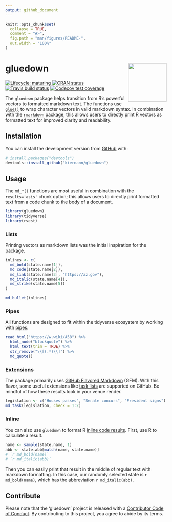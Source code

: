 ```yaml
---
output: github_document
---
```


<!-- README.md is generated from README.Rmd. Please edit that file -->

```r
knitr::opts_chunk$set(
  collapse = TRUE,
  comment = "#>",
  fig.path = "man/figures/README-",
  out.width = "100%"
)
```

# gluedown <img src="man/figures/logo.png" align="right" width="120" />

<!-- badges: start -->
[![Lifecycle: maturing](https://img.shields.io/badge/lifecycle-maturing-blue.svg)](https://www.tidyverse.org/lifecycle/#maturing)
[![CRAN status](https://www.r-pkg.org/badges/version/gluedown)](https://CRAN.R-project.org/package=gluedown)
[![Travis build status](https://travis-ci.org/kiernann/gluedown.svg?branch=master)](https://travis-ci.org/kiernann/gluedown)
[![Codecov test coverage](https://codecov.io/gh/kiernann/gluedown/branch/master/graph/badge.svg)](https://codecov.io/gh/kiernann/gluedown?branch=master)
<!-- badges: end -->

The `gluedown` package helps transition from R's powerful vectors to formatted
markdown text. The functions use [`glue()`][glue] to wrap character vectors in
valid markdown syntax. In combination with the [`rmarkdown`][rmd] package, this
allows users to directly print R vectors as formatted text for improved clarity
and readability.

[glue]: https://github.com/tidyverse/glue
[rmd]: https://github.com/rstudio/rmarkdown

## Installation

You can install the development version from [GitHub](https://github.com/) with:

```r
# install.packages("devtools")
devtools::install_github("kiernann/gluedown")
```

## Usage

The `md_*()` functions are most useful in combination with the `results='asis'`
chunk option; this allows users to directly print formatted text from a code
chunk to the body of a document.

[rmd]: https://github.com/rstudio/rmarkdown
[inline]: https://rmarkdown.rstudio.com/lesson-4.html

```r
library(gluedown)
library(tidyverse)
library(rvest)
```

### Lists

Printing vectors as markdown lists was the initial inspiration for the package.

```r
inlines <- c(
  md_bold(state.name[1]),
  md_code(state.name[2]),
  md_link(state.name[3], "https://az.gov"),
  md_italic(state.name[4]),
  md_strike(state.name[5])
)

md_bullet(inlines)
```

### Pipes

All functions are designed to fit within the tidyverse ecosystem by working with
[pipes][pipe].

```r
read_html("https://w.wiki/A58") %>% 
  html_node("blockquote") %>% 
  html_text(trim = TRUE) %>% 
  str_remove("\\[(.*)\\]") %>% 
  md_quote()
```

[pipe]: https://magrittr.tidyverse.org/reference/pipe.html

### Extensions

The package primarily uses [GitHub Flavored Markdown][gfm] (GFM). With this
flavor, some useful extensions like [task lists][task] are supported on GitHub.
Be mindful of how these results look in your venue render.

```r
legislation <- c("Houses passes", "Senate concurs", "President signs")
md_task(legislation, check = 1:2)
```

[task]: https://help.github.com/en/articles/about-task-lists
[gfm]: https://github.github.com/gfm/

### Inline

You can also use `gluedown` to format R [inline code results][inline]. First,
use R to calculate a result.

```r
name <- sample(state.name, 1)
abb <- state.abb[match(name, state.name)]
# `r md_bold(name)`
# `r md_italic(abb)`
```

Then you can easily print that result in the middle of regular text with
markdown formatting. In this case, our randomly selected state is 
`r md_bold(name)`, which has the abbreviation `r md_italic(abb)`.

## Contribute

Please note that the 'gluedown' project is released with a
[Contributor Code of Conduct](.github/CODE_OF_CONDUCT.md).
By contributing to this project, you agree to abide by its terms.
